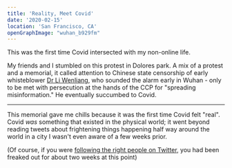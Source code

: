 ```yaml
---
title: 'Reality, Meet Covid'
date: '2020-02-15'
location: 'San Francisco, CA'
openGraphImage: "wuhan_b929fm"
---
```


<InteractiveImage image_id="wuhan_b929fm" />

This was the first time Covid intersected with my non-online life.

<InteractiveImage image_id="wuhan-2_w9yhis" />

My friends and I stumbled on this protest in Dolores park. A mix of a protest and a memorial, it called attention to Chinese state censorship of early whisteblower [Dr Li Wenliang](https://www.thelancet.com/journals/lancet/article/PIIS0140-6736(20)30382-2/fulltext), who sounded the alarm early in Wuhan - only to be met with persecution at the hands of the CCP for "spreading misinformation." He eventually succumbed to Covid.

-----

This memorial gave me chills because it was the first time Covid felt "real". Covid *was* something that existed in the physical world; it went beyond reading tweets about frightening things happening half way around the world in a city I wasn't even aware of a few weeks prior.

(Of course, if you were [following the right people on Twitter](https://twitter.com/balajis/status/1222921758375927808), you had been freaked out for about two weeks at this point)
